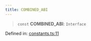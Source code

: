 ```yaml
---
title: COMBINED_ABI
---
```


> `const` **COMBINED\_ABI**: `Interface`

Defined in: [constants.ts:11](https://github.com/LIT-Protocol/Vincent/blob/4f61b0b06d818c2273457b0cc8a4e68ed21a72ed/packages/libs/contracts-sdk/src/constants.ts#L11)
